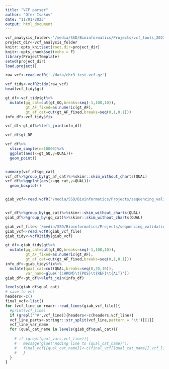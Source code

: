 ```yaml
---
title: "VCF parser"
author: "Ofer Isakov"
date: "11/01/2023"
output: html_document
---
```


```r
vcf_analysis_folder<-'/media/SSD/Bioinformatics/Projects/vcf_tools_2023/'
project_dir<-vcf_analysis_folder
knitr::opts_knit$set(root.dir=project_dir)
knitr::opts_chunk$set(echo = F)
library(ProjectTemplate)
setwd(project_dir)
load.project()

```

```r
raw_vcf<-read.vcfR('./data/chr3_test.vcf.gz')

vcf_tidy<-vcfR2tidy(raw_vcf)
head(vcf_tidy$gt)

gt_df<-vcf_tidy$gt%>%
  mutate(gq_cat=cut(gt_GQ,breaks=seq(-1,100,10)),
         gt_AF_fixed=as.numeric(gt_AF),
         gt_af_cat=cut(gt_AF_fixed,breaks=seq(0,1,0.1)))
info_df<-vcf_tidy$fix

vcf_df<-gt_df%>%left_join(info_df)

vcf_df$gt_DP

vcf_df%>%
  slice_sample(n=10000)%>%
  ggplot(aes(x=gt_GQ,y=QUAL))+
  geom_point()


summary(vcf_df$gq_cat)
vcf_df%>%group_by(gt_af_cat)%>%skimr::skim_without_charts(QUAL)
vcf_df%>%ggplot(aes(x=gq_cat,y=QUAL))+
  geom_boxplot()


giab_vcf<-read.vcfR('/media/SSD/Bioinformatics/Projects/sequencing_validation/sequencing_validation_project/data/input_vcfs/giab_202211/21_063_11_22_ds.542dabb562304ee392cb0247cfceddb0/21_063_11_22.hard-filtered.vcf.gz')


vcf_df%>%group_by(gq_cat)%>%skimr::skim_without_charts(QUAL)
giab_df%>%group_by(gq_cat)%>%skimr::skim_without_charts(QUAL)
```

```r
giab_vcf_file<-'/media/SSD/Bioinformatics/Projects/sequencing_validation/sequencing_validation_project/data/input_vcfs/giab_202211/21_063_11_22_ds.542dabb562304ee392cb0247cfceddb0/21_063_11_22.hard-filtered.vcf.gz'
giab_vcf<-read.vcfR(giab_vcf_file)
giab_tidy<-vcfR2tidy(giab_vcf)

gt_df<-giab_tidy$gt%>%
  mutate(gq_cat=cut(gt_GQ,breaks=seq(-1,100,10)),
         gt_AF_fixed=as.numeric(gt_AF),
         gt_af_cat=cut(gt_AF_fixed,breaks=seq(0,1,0.1)))
info_df<-giab_tidy$fix%>%
  mutate(qual_cat=cut(QUAL,breaks=seq(0,70,10)),
         var_name=glue('{CHROM}\t{POS}\t{REF}\t{ALT}'))
giab_df<-gt_df%>%left_join(info_df)

levels(giab_df$qual_cat)
# save to vcf
headers<-c()
final_vcf<-list()
for (vcf_line in readr::read_lines(giab_vcf_file)){
  #print(vcf_line)
  if (grepl('^#',vcf_line)){headers<-c(headers,vcf_line)}
  vcf_line_parts<-stringr::str_split(vcf_line,pattern = '\t')[[1]]
  vcf_line_var_name
  for (qual_cat_name in levels(giab_df$qual_cat)){
    
    # if (grepl(qual_vars,vcf_line)){
    #   message(glue('Adding line to {qual_cat_name}'))
    #   final_vcf[[qual_cat_name]]<-c(final_vcf[[qual_cat_name]],vcf_line)
    #   }
  }
}


```


